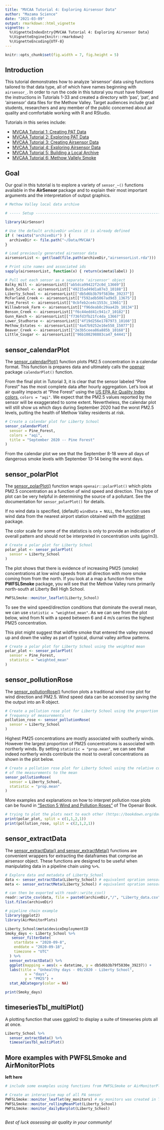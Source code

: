 ```yaml
---
title: "MVCAA Tutorial 4: Exploring Airsensor Data"
author: "Mazama Science"
date: "2021-03-09"
output: rmarkdown::html_vignette
vignette: >
  %\VignetteIndexEntry{MVCAA Tutorial 4: Exploring Airsensor Data}
  %\VignetteEngine{knitr::rmarkdown}
  %\VignetteEncoding{UTF-8}
---
```


```r
knitr::opts_chunk$set(fig.width = 7, fig.height = 5)
```

## Introduction

This tutorial demonstrates how to analyze 'airsensor' data using functions
tailored to that data type, all of which have names beginning with `airsensor_`. 
In order to run the code in this tutoral you must have 
followed the instructions in Tutorials 1-33 and created a directory with 'pas', 
'pat', and 'airsensor' data files for the Methow Valley. Target audiences 
include grad students, researchers and any member of the public
concerned about air quality and comfortable working with R and RStudio.

Tutorials in this series include:

* [MVCAA Tutorial 1: Creating PAT Data](https://mazamascience.github.io/AirSensor/articles/articles/MVCAA_Tutorial_1.html)
* [MVCAA Tutorial 2: Exploring PAT Data](https://mazamascience.github.io/AirSensor/articles/articles/MVCAA_Tutorial_2.html)
* [MVCAA Tutorial 3: Creating Airsensor Data](https://mazamascience.github.io/AirSensor/articles/articles/MVCAA_Tutorial_3.html)
* [MVCAA Tutorial 4: Exploring Airsensor Data](https://mazamascience.github.io/AirSensor/articles/articles/MVCAA_Tutorial_4.html)
* [MVCAA Tutorial 5: Building a Local Archive](https://mazamascience.github.io/AirSensor/articles/articles/MVCAA_Tutorial_5.html)
* [MVCAA Tutorial 6: Methow Vallely Smoke](https://mazamascience.github.io/AirSensor/articles/articles/MVCAA_Tutorial_6.html)

## Goal

Our goal in this tutorial is to explore a variety of `sensor_~()` functions available
in the **AirSensor** package and to explain their most important arguments and 
the interpretation of output graphics.

```r
# Methow Valley local data archive

# ----- Setup ------------------------------------------------------------------

library(AirSensor)

# Use the default archiveDir unless it is already defined
if ( !exists("archiveDir") ) {
  archiveDir <- file.path("~/Data/MVCAA")
}

# Load previously generated airsensor data
airsensorList <- get(load(file.path(archiveDir,"airsensorList.rda")))

# Print site names and associated ids
sapply(airsensorList, function(x) { return(x$meta$label) }) 

# Pull out each sensor as a separate 'airsensor' object
Balky_Hill <- airsensorList[["ab5dca99422f2c0d_13669"]]
Bush_School <- airsensorList[["49215ad49d1a87e3_10188"]]
Liberty_School <- airsensorList[["db5d6b3b79f5830e_39237"]]
McFarland_Creek <- airsensorList[["f592adb5067ad9d3_13675"]]
Pine_Forest <- airsensorList[["0cbfeb2ce4c1553c_13661"]]
Willowbrook_Farm <- airsensorList[["f96deab8c29aa42b_10134"]]
Benson_Creek <- airsensorList[["f6c44edd41c941c7_10182"]]
Gunn_Ranch <- airsensorList[["f736fd3fb21fc4da_13667"]]
Lower_Studhorse <- airsensorList[["4f19d256e1787973_10166"]]
Methow_Estates <- airsensorList[["4a47b9252e16e558_15077"]] 
Beaver_Creek <- airsensorList[["2e3b5ceea86a885b_10168"]]
Little_Cougar <- airsensorList[["96b108298883ca47_64441"]]
```

## sensor_calendarPlot

The [sensor_calendarPlot()](https://mazamascience.github.io/AirSensor/reference/pat_monitorComparison.html)
function plots PM2.5 concentration in a calendar format. This function is 
prepares data and ultimately calls the 
[openair](https://bookdown.org/david_carslaw/openair/) package
`calendarPlot()` function.

From the final plot in Tutorial 3, it is clear that the sensor labeled "Pine Forest" 
has the most complete data after hourly aggregation. Let's look at air quality 
impacts at "Pine Forest" using the 
[US EPA Air Quality Index colors](https://www.epa.gov/wildfire-smoke-course/wildfire-smoke-and-your-patients-health-air-quality-index), 
`colors = "aqi"`. We expect that the PM2.5 values reported by the sensor will be exaggerated
to some extent. Nevertheless, the calendar plot will still show us which days during 
September 2020 had the worst PM2.5 levels, putting the health of Methow Valley 
residents at risk.

```r
# Create a calendar plot for Liberty School
sensor_calendarPlot(
  sensor = Pine_Forest,
  colors = "aqi",
  title = "September 2020 -- Pine Forest"
)
```

From the calendar plot we see that the September 8-18 were all days of dangerous
smoke levels with September 13-14 being the worst days.

## sensor_polarPlot

The [sensor_polarPlot()](https://mazamascience.github.io/AirSensor/reference/sensor_polarPlot.html)
function wraps `openair::polarPlot()` which plots PM2.5 concentration as a 
function of wind speed and direction. This type of plot can be very helpful in
determining the source of a pollutant. See the documentation for `sensor_polarPlot()`
for details.

If no wind data is specified, (default) `windData = NULL`, the function uses 
wind data from the nearest airport station obtained with the 
[worldmet](https://www.rdocumentation.org/packages/worldmet/versions/0.9.2/topics/worldmet) 
package. 

The color scale for some of the statistics is only to provide an indication of 
overall pattern and should not be interpreted in concentration units (µg/m3). 

```r
# Create a polar plot for Liberty School
polar_plot <- sensor_polarPlot(
  sensor = Liberty_School
)
```

The plot shows that there is evidence of increasing PM25 (smoke) concentrations 
at low wind speeds from all direction with more smoke coming from from the north.
If you look at a map a function from the **PWFSLSmoke** package, 
you will see that the Methow 
Valley runs primarily north-south at Liberty Bell High School.

```r
PWFSLSmoke::monitor_leaflet(Liberty_School)
```

To see the wind speed/direction conditions that dominate the overall mean, we 
can use `statistic = "weighted_mean"`. As we can see from the plot below, wind 
from N with a speed between 6 and 4 m/s carries the highest PM25 concentration. 

This plot might suggest that wildfire smoke that entered the valley moved 
up and down the valley as part of typical, diurnal valley airflow patterns.

```r
# Create a polar plot for Liberty School using the weighted mean
polar_plot <- sensor_polarPlot(
  sensor = Pine_Forest,
  statistic = "weighted_mean"
)
```

## sensor_pollutionRose

The [sensor_pollutionRose()](https://mazamascience.github.io/AirSensor/reference/sensor_pollutionRose.html)
function plots a traditional wind rose plot for wind direction and PM2.5.
Wind speed data can be accessed by saving the the output into an R object. 

```r
# Create a pollution rose plot for Liberty School using the proportion of the 
# frequency of measurements 
pollution_rose <- sensor_pollutionRose(
  sensor = Liberty_School
)
```

Highest PM25 concentrations are mostly associated with southerly winds. However 
the largest proportion of PM25 concentrations is associated with northerly winds.
By setting `statistic = "prop.mean"`, we can see that indeed northerly winds 
contribute the most to overall concentrations as shown in the plot below. 

```r
# Create a pollution rose plot for Liberty School using the relative contribution 
# of the measurements to the mean
sensor_pollutionRose(
  sensor = Liberty_School,
  statistic = "prop.mean"
)
```

More examples and explanations on how to interpret pollution rose plots can be 
found in 
["Section 5 Wind and Pollution Roses"](https://bookdown.org/david_carslaw/openair/sec-windRose.html) 
of The Openair Book. 

```r
# trying to plot the plots next to each other (https://bookdown.org/david_carslaw/openair/sec-openair-package.html#sec:multiple-plots-page)
print(polar_plot, split = c(1,1,2,1))
print(pollution_rose, split = c(2,1,2,1))
```

## sensor_extractData

The [sensor_extractData() and sensor_extractMeta() ](https://mazamascience.github.io/AirSensor/reference/sensor_extractDataFrame.html)
functions are convenient wrappers for extracting the dataframes that comprise 
an airsensor object. These functions are designed to be useful when manipulating 
data in a pipeline chain using `%>%`.

```r
# Explore data and metadata of Liberty_School 
data <- sensor_extractData(Liberty_School) # equivalent opration sensor[["data"]]
meta <- sensor_extractMeta(Liberty_School) # equivalent opration sensor[["meta"]]

# can then be exported with readr::write_csv()
readr::write_csv(data, file = paste0(archiveDir,"/", "Liberty_data.csv"))
list.files(archiveDir)

# pipeline chain example  
library(ggplot2)
library(AirMonitorPlots)

Liberty_School$meta$deviceDeploymentID
Smoky_days <- Liberty_School %>%
   sensor_filterDate(
    startdate = "2020-09-8", 
    enddate = "2020-09-18",
    timezone = "UTC"
  ) %>%
  sensor_extractData() %>%
  ggplot(mapping = aes(x = datetime, y = db5d6b3b79f5830e_39237)) +
  labs(title = "Unhealthy days - 09/2020 - Liberty School",
         x = "days",
         y = "PM25") +
  stat_AQCategory(color = NA) 

print(Smoky_days)
```


## timeseriesTbl_multiPlot() 

A plotting function that uses ggplot2 to display a suite of timeseries plots all 
at once.
```r
Liberty_School %>%
  sensor_extractData() %>%
  timeseriesTbl_multiPlot() 
```

## More examples with PWFSLSmoke and AirMonitorPlots
**left here**
```r
# include some examples using functions from PWFSLSmoke or AirMonitorPlots 

# Create an interactive map of all PA sensor 
PWFSLSmoke::monitor_leaflet(my_monitors) # my_monitors was created in Tutorial 3
PWFSLSmoke::monitor_rollingMeanPlot(Liberty_School)
PWFSLSmoke::monitor_dailyBarplot(Liberty_School)

```

```r

```



_Best of luck assessing air quality in your community!_
